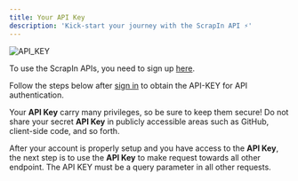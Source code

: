 ```yaml
---
title: Your API Key
description: 'Kick-start your journey with the ScrapIn API ⚡️'
---
```


![API_KEY](https://docs.reversecontact.com/integrations.png)

To use the ScrapIn APIs, you need to sign up [here](https://app.reversecontact.com/register).

Follow the steps below after [sign in](https://app.reversecontact.com/login) to obtain the API-KEY for API authentication.

<Steps>
  <Step title="Create an account">
  </Step>
  <Step title="Go to the Dashboard">
  </Step>
  <Step title="Select Integrations on the sidebar">
  </Step>
  <Step title="Get your API Key">
  </Step>
</Steps>

<Warning>Your <b>API Key</b> carry many privileges, so be sure to keep them secure! Do not share your secret <b>API Key</b> in publicly accessible areas such as GitHub, client-side code, and so forth.</Warning>

After your account is properly setup and you have access to the <b>API Key</b>, the next step is to use the <b>API Key</b> to make request towards all other endpoint. The API KEY must be a query parameter in all other requests.